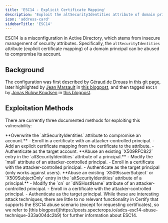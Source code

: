 ```yaml
---
title: 'ESC14 - Explicit Certificate Mapping'
description: 'Exploit the altSecurityIdentities attribute of domain principals to compromise accounts through explicit certificate mapping'
icon: 'address-card'
sidebarTitle: 'ESC14'
---
```


ESC14 is a misconfiguration in Active Directory, which stems from insecure management of security attributes. Specifically, the `altSecurityIdentities` attribute (explicit certificate mapping) of a domain principal can be abused to compromise its account.

## Background

The configuration was first described by [Géraud de Drouas](https://github.com/gdedrouas) in [this git page](https://github.com/gdedrouas/Exchange-AD-Privesc/Alt-Security-Identities/Alt-Security-Identities), later highlighted by [Jean Marsault](https://twitter.com/iansus) in [this blogpost](https://www.riskinsight-wavestone.com/en/2021/06/microsoft-adcs-abusing-pki-in-active-directory-environment/#section-3-4), and then tagged `ESC14` by [Jonas Bülow Knudsen](https://medium.com/@jonasblowknudsen) in [this blogpost](https://posts.specterops.io/adcs-esc14-abuse-technique-333a004dc2b9).

## Exploitation Methods

There are currently three documented methods for exploiting this vulnerability:

<Accordion title="Method 1: Overwrite altSecurityIdentities">
**Overwrite the `altSecurityIdentities` attribute to compromise an account.**
- Enroll in a certificate with an attacker-controlled principal.
- Add an explicit certificate mapping from the certificate to the attribute.
- Authenticate as the target account.
</Accordion>

<Accordion title="Method 2: Abuse X509RFC822 Entry">
**Abuse an existing `X509RFC822` entry in the `altSecurityIdentities` attribute of a principal.**
- Modify the `mail` attribute of an attacker-controlled principal.
- Enroll in a certificate with the attacker-controlled principal.
- Authenticate as the target principal (only works against users).
</Accordion>

<Accordion title="Method 3: Abuse X509IssuerSubject or X509SubjectOnly Entry">
**Abuse an existing `X509IssuerSubject` or `X509SubjectOnly` entry in the `altSecurityIdentities` attribute of a principal.**
- Modify the `cn` or `dNSHostName` attribute of an attacker-controlled principal.
- Enroll in a certificate with the attacker-controlled principal.
- Authenticate as the target principal.
</Accordion>

<Warning>
While these are interesting attack techniques, there are little to no relevant functionality in Certify that supports the ESC14 abuse scenario (except for requesting certificates), so we refer to [this blogpost](https://posts.specterops.io/adcs-esc14-abuse-technique-333a004dc2b9) for further information about ESC14.
</Warning>